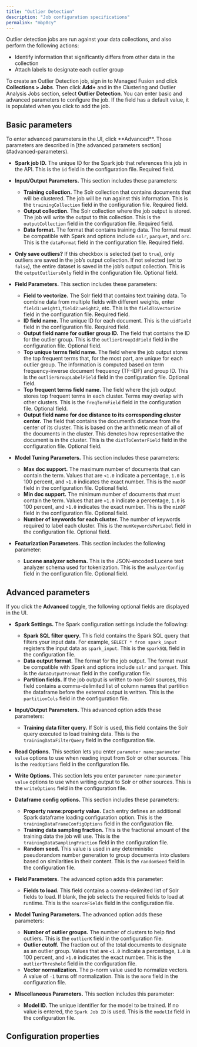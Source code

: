 ```yaml
---
title: "Outlier Detection"
description: "Job configuration specifications"
permalink: "mbp0cy"
---
```


Outlier detection jobs are run against your data collections, and also perform the following actions:

* Identify information that significantly differs from other data in the collection
* Attach labels to designate each outlier group

To create an Outlier Detection job, sign in to Managed Fusion and click **Collections > Jobs**. Then click **Add+** and in the Clustering and Outlier Analysis Jobs section, select **Outlier Detection**. You can enter basic and advanced parameters to configure the job. If the field has a default value, it is populated when you click to add the job.

## Basic parameters

<Note>
To enter advanced parameters in the UI, click **Advanced**. Those parameters are described in [the advanced parameters section](#advanced-parameters).
</Note>

* **Spark job ID.** The unique ID for the Spark job that references this job in the API. This is the `id` field in the configuration file. Required field.
* **Input/Output Parameters.** This section includes these parameters:

  + **Training collection.** The Solr collection that contains documents that will be clustered. The job will be run against this information. This is the `trainingCollection` field in the configuration file. Required field.
  + **Output collection.** The Solr collection where the job output is stored. The job will write the output to this collection. This is the `outputCollection` field in the configuration file. Required field.
  + **Data format.** The format that contains training data. The format must be compatible with Spark and options include `solr`, `parquet`, and `orc`. This is the `dataFormat` field in the configuration file. Required field.
* **Only save outliers?** If this checkbox is selected (set to `true`), only outliers are saved in the job’s output collection. If not selected (set to `false`), the entire dataset is saved in the job’s output collection. This is the `outputOutliersOnly` field in the configuration file. Optional field.
* **Field Parameters.** This section includes these parameters:

  + **Field to vectorize.** The Solr field that contains text training data. To combine data from multiple fields with different weights, enter `field1:weight1`,`field2:weight2`, etc. This is the `fieldToVectorize` field in the configuration file. Required field.
  + **ID field name.** The unique ID for each document. This is the `uidField` field in the configuration file. Required field.
  + **Output field name for outlier group ID.** The field that contains the ID for the outlier group. This is the `outlierGroupIdField` field in the configuration file. Optional field.
  + **Top unique terms field name.** The field where the job output stores the top frequent terms that, for the most part, are unique for each outlier group. The information is computed based on term frequency-inverse document frequency (TF-IDF) and group ID. This is the `outlierGroupLabelField` field in the configuration file. Optional field.
  + **Top frequent terms field name.** The field where the job output stores top frequent terms in each cluster. Terms may overlap with other clusters. This is the `freqTermField` field in the configuration file. Optional field.
  + **Output field name for doc distance to its corresponding cluster center.** The field that contains the document’s distance from the center of its cluster. This is based on the arithmetic mean of all of the documents in the cluster. This denotes how representative the document is in the cluster. This is the `distToCenterField` field in the configuration file. Optional field.
* **Model Tuning Parameters.** This section includes these parameters:

  + **Max doc support.** The maximum number of documents that can contain the term. Values that are `<1.0` indicate a percentage, `1.0` is 100 percent, and `>1.0` indicates the exact number. This is the `maxDF` field in the configuration file. Optional field.
  + **Min doc support.** The minimum number of documents that must contain the term. Values that are `<1.0` indicate a percentage, `1.0` is 100 percent, and `>1.0` indicates the exact number. This is the `minDF` field in the configuration file. Optional field.
  + **Number of keywords for each cluster.** The number of keywords required to label each cluster. This is the `numKeywordsPerLabel` field in the configuration file. Optional field.
* **Featurization Parameters.** This section includes the following parameter:

  + **Lucene analyzer schema.** This is the JSON-encoded Lucene text analyzer schema used for tokenization. This is the `analyzerConfig` field in the configuration file. Optional field.

## Advanced parameters

If you click the **Advanced** toggle, the following optional fields are displayed in the UI.

* **Spark Settings.** The Spark configuration settings include the following:

  + **Spark SQL filter query.** This field contains the Spark SQL query that filters your input data. For example, `SELECT * from spark_input` registers the input data as `spark_input`. This is the `sparkSQL` field in the configuration file.
  + **Data output format.** The format for the job output. The format must be compatible with Spark and options include `solr` and `parquet`. This is the `dataOutputFormat` field in the configuration file.
  + **Partition fields.** If the job output is written to non-Solr sources, this field contains a comma-delimited list of column names that partition the dataframe before the external output is written. This is the `partitionCols` field in the configuration file.
* **Input/Output Parameters.** This advanced option adds these parameters:

  + **Training data filter query.** If Solr is used, this field contains the Solr query executed to load training data. This is the `trainingDataFilterQuery` field in the configuration file.
* **Read Options.** This section lets you enter `parameter name:parameter value` options to use when reading input from Solr or other sources. This is the `readOptions` field in the configuration file.
* **Write Options.** This section lets you enter `parameter name:parameter value` options to use when writing output to Solr or other sources. This is the `writeOptions` field in the configuration file.
* **Dataframe config options.** This section includes these parameters:

  + **Property name:property value.** Each entry defines an additional Spark dataframe loading configuration option. This is the `trainingDataFrameConfigOptions` field in the configuration file.
  + **Training data sampling fraction.** This is the fractional amount of the training data the job will use. This is the `trainingDataSamplingFraction` field in the configuration file.
  + **Random seed.** This value is used in any deterministic pseudorandom number generation to group documents into clusters based on similarities in their content. This is the `randomSeed` field in the configuration file.
* **Field Parameters.** The advanced option adds this parameter:

  + **Fields to load.** This field contains a comma-delimited list of Solr fields to load. If blank, the job selects the required fields to load at runtime. This is the `sourceFields` field in the configuration file.
* **Model Tuning Parameters.** The advanced option adds these parameters:

  + **Number of outlier groups.** The number of clusters to help find outliers. This is the `outlierK` field in the configuration file.
  + **Outlier cutoff.** The fraction out of the total documents to designate as an outlier group. Values that are `<1.0` indicate a percentage, `1.0` is 100 percent, and `>1.0` indicates the exact number. This is the `outlierThreshold` field in the configuration file.
  + **Vector normalization.** The p-norm value used to normalize vectors. A value of `-1` turns off normalization. This is the `norm` field in the configuration file.
* **Miscellaneous Parameters.** This section includes this parameter:

  + **Model ID.** The unique identifier for the model to be trained. If no value is entered, the `Spark Job ID` is used. This is the `modelId` field in the configuration file.

## Configuration properties


<SchemaParamFields schema={schema}/>